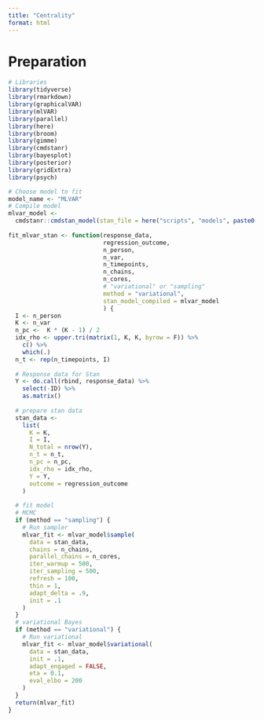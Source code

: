 ```yaml
---
title: "Centrality"
format: html
---
```


# Preparation

```r
# Libraries
library(tidyverse)
library(rmarkdown)
library(graphicalVAR)
library(mlVAR)
library(parallel)
library(here)
library(broom)
library(gimme)
library(cmdstanr)
library(bayesplot)
library(posterior)
library(gridExtra)
library(psych)
```

```r
# Choose model to fit
model_name <- "MLVAR"
# Compile model
mlvar_model <-
  cmdstanr::cmdstan_model(stan_file = here("scripts", "models", paste0(model_name, ".stan")))
  
fit_mlvar_stan <- function(response_data,
                           regression_outcome,
                           n_person,
                           n_var,
                           n_timepoints,
                           n_chains,
                           n_cores,
                           # "variational" or "sampling"
                           method = "variational",
                           stan_model_compiled = mlvar_model
                           ) {
  I <- n_person
  K <- n_var
  n_pc <-  K * (K - 1) / 2
  idx_rho <- upper.tri(matrix(1, K, K, byrow = F)) %>%
    c() %>%
    which(.)
  n_t <- rep(n_timepoints, I)
  
  # Response data for Stan
  Y <- do.call(rbind, response_data) %>%
    select(-ID) %>%
    as.matrix()
  
  # prepare stan data
  stan_data <-
    list(
      K = K,
      I = I,
      N_total = nrow(Y),
      n_t = n_t,
      n_pc = n_pc,
      idx_rho = idx_rho,
      Y = Y,
      outcome = regression_outcome
    )
  
  # fit model
  # MCMC
  if (method == "sampling") {
    # Run sampler
    mlvar_fit <- mlvar_model$sample(
      data = stan_data,
      chains = n_chains,
      parallel_chains = n_cores,
      iter_warmup = 500,
      iter_sampling = 500,
      refresh = 100,
      thin = 1,
      adapt_delta = .9,
      init = .1
    )
  }
  # variational Bayes
  if (method == "variational") {
    # Run variational
    mlvar_fit <- mlvar_model$variational(
      data = stan_data,
      init = .1,
      adapt_engaged = FALSE,
      eta = 0.1,
      eval_elbo = 200
    )
  }
  return(mlvar_fit)
}
```